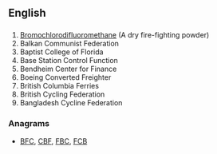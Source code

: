 ==English==

==={{initialism}}===
{{en-initialism}}
# [[W:Bromochlorodifluoromethane|Bromochlorodifluoromethane]]  (A dry fire-fighting powder)
# Balkan Communist Federation
# Baptist College of Florida
# Base Station Control Function
# Bendheim Center for Finance
# Boeing Converted Freighter
# British Columbia Ferries
# British Cycling Federation
# Bangladesh Cycline Federation 

===Anagrams===
* [[BFC#English|BFC]], [[CBF#English|CBF]], [[FBC#English|FBC]], [[FCB#English|FCB]]